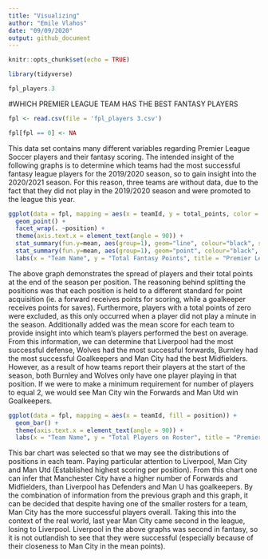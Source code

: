```yaml
---
title: "Visualizing"
author: "Emile Vlahos"
date: "09/09/2020"
output: github_document
---
```


```r
knitr::opts_chunk$set(echo = TRUE)
```
```r
library(tidyverse)
```

```r
fpl_players.3
```
#WHICH PREMIER LEAGUE TEAM HAS THE BEST FANTASY PLAYERS

```r
fpl <- read.csv(file = 'fpl_players 3.csv')
```


```r
fpl[fpl == 0] <- NA
```

This data set contains many different variables regarding Premier League Soccer players and their fantasy scoring. The intended insight of the following graphs is to determine which teams had the most successful fantasy league players for the 2019/2020 season, so to gain insight into the 2020/2021 season. For this reason, three teams are without data, due to the fact that they did not play in the 2019/2020 season and were promoted to the league this year.  

```r
ggplot(data = fpl, mapping = aes(x = teamId, y = total_points, color = position), alpha = .8) + 
  geom_point() + 
  facet_wrap(. ~position) +
  theme(axis.text.x = element_text(angle = 90)) +
  stat_summary(fun.y=mean, aes(group=1), geom="line", colour="black", size = .1) +
  stat_summary(fun.y=mean, aes(group=1), geom="point", colour="black", size = 2, shape = 4) +
  labs(x = "Team Name", y = "Total Fantasy Points", title = "Premier League Player's Fantasy Points per position and team", subtitle = "Data points are player's fantasy points, with crosses representing team mean", caption = "Source: fpl_players.3.")
```

The above graph demonstrates the spread of players and their total points at the end of the season per position. The reasoning behind splitting the positions was that each position is held to a different standard for point acquisition (ie. a forward receives points for scoring, while a goalkeeper receives points for saves). Furthermore, players with a total points of zero were excluded, as this only occurred when a player did not play a minute in the season. Additionally added was the mean score for each team to provide insight into which team's players performed the best on average. From this information, we can determine that Liverpool had the most successful defense, Wolves had the most successful forwards, Burnley had the most successful Goalkeepers and Man City had the best Midfielders. However, as a result of how teams report their players at the start of the season, both Burnley and Wolves only have one player playing in that position. If we were to make a minimum requirement for number of players to equal 2, we would see Man City win the Forwards and Man Utd win Goalkeepers. 
```r
ggplot(data = fpl, mapping = aes(x = teamId, fill = position)) +
  geom_bar() +
  theme(axis.text.x = element_text(angle = 90)) +
  labs(x = "Team Name", y = "Total Players on Roster", title = "Premier League Team's Roster and Position totals", subtitle = "A bar is the number of players on a roster, with each segment representing number of players per posi", caption = "Source: fpl_players.3.")
```

This bar chart was selected so that we may see the distributions of positions in each team. Paying particular attention to Liverpool, Man City and Man Utd (Established highest scoring per position). From this chart one can infer that Manchester City have a higher number of Forwards and Midfielders, than Liverpool has Defenders and Man U has goalkeepers. By the combination of information from the previous graph and this graph, it can be decided that despite having one of the smaller rosters for a team, Man City has the more successful players overall. Taking this into the context of the real world, last year Man City came second in the league, losing to Liverpool. Liverpool in the above graphs was second in fantasy, so it is not outlandish to see that they were successful (especially because of their closeness to Man City in the mean points).



